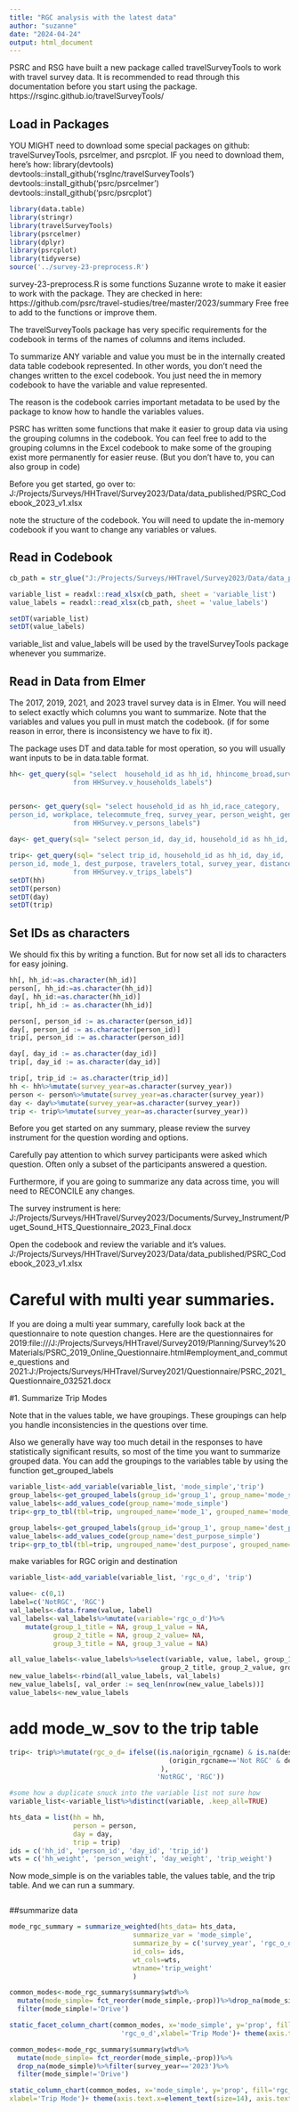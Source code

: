 ```yaml
---
title: "RGC analysis with the latest data"
author: "suzanne"
date: "2024-04-24"
output: html_document
---
```

PSRC and RSG have built a new package called travelSurveyTools to work with travel survey data.
It is recommended to read through this documentation before you start using the package.
https://rsginc.github.io/travelSurveyTools/




## Load in Packages
YOU MIGHT need to download some special packages on github: travelSurveyTools, psrcelmer, and psrcplot.
IF you need to download them, here's how:
library(devtools)
devtools::install_github('rsgInc/travelSurveyTools')
devtools::install_github('psrc/psrcelmer')
devtools::install_github('psrc/psrcplot')

```r
library(data.table)
library(stringr)
library(travelSurveyTools)
library(psrcelmer)
library(dplyr)
library(psrcplot)
library(tidyverse)
source('../survey-23-preprocess.R')
```

survey-23-preprocess.R is some functions Suzanne wrote to make it easier to work with the package. They are checked in here: https://github.com/psrc/travel-studies/tree/master/2023/summary
Free free to add to the functions or improve them.

The travelSurveyTools package has very specific requirements for the codebook in terms of the names of columns and items included.

To summarize ANY variable and value you  must be in the internally created data table codebook represented. In other words, you don't need the changes written to the excel codebook. You just need the in memory codebook to have the variable and value represented.

The reason is the codebook carries important metadata to be used by the package to know how to handle the variables values.

PSRC has written some functions that make it easier to group data via using the grouping columns in the codebook.
You can feel free to add to the grouping columns in the Excel codebook to make some of the grouping exist more permanently for easier reuse. (But you don't have to, you can also group in code)

Before you get started, go over to: J:/Projects/Surveys/HHTravel/Survey2023/Data/data_published/PSRC_Codebook_2023_v1.xlsx

note the structure of the codebook. You will need to update the in-memory codebook if you want to change any variables or values.

## Read in Codebook
```r
cb_path = str_glue("J:/Projects/Surveys/HHTravel/Survey2023/Data/data_published/PSRC_Codebook_2023_v1.xlsx")

variable_list = readxl::read_xlsx(cb_path, sheet = 'variable_list')
value_labels = readxl::read_xlsx(cb_path, sheet = 'value_labels')

setDT(variable_list)
setDT(value_labels)
```

variable_list and value_labels will be used by the travelSurveyTools package whenever you summarize.

## Read in Data from Elmer

The 2017, 2019, 2021, and 2023 travel survey data is in Elmer. You will need to select exactly which columns you want to summarize. Note that the variables and values you pull in must match the codebook. (if for some reason in error, there is inconsistency we have to fix it).

The package uses DT and data.table for most operation, so you will usually want inputs to be in data.table format.

```r
hh<- get_query(sql= "select  household_id as hh_id, hhincome_broad,survey_year, hh_weight
                from HHSurvey.v_households_labels")


person<- get_query(sql= "select household_id as hh_id,race_category,
person_id, workplace, telecommute_freq, survey_year, person_weight, gender, age, industry,office_available, commute_freq, employment
                from HHSurvey.v_persons_labels")
                
day<- get_query(sql= "select person_id, day_id, household_id as hh_id, telework_time, day_weight , survey_year from HHSurvey.v_days_labels")

trip<- get_query(sql= "select trip_id, household_id as hh_id, day_id,
person_id, mode_1, dest_purpose, travelers_total, survey_year, distance_miles,origin_rgcname, dest_rgcname,trip_weight 
                from HHSurvey.v_trips_labels")
setDT(hh)
setDT(person)
setDT(day)
setDT(trip)
```



## Set IDs as characters
We should fix this by writing a function. But for now set all ids to characters for easy joining.
```r

hh[, hh_id:=as.character(hh_id)]
person[, hh_id:=as.character(hh_id)]
day[, hh_id:=as.character(hh_id)]
trip[, hh_id := as.character(hh_id)]

person[, person_id := as.character(person_id)]
day[, person_id := as.character(person_id)]
trip[, person_id := as.character(person_id)]

day[, day_id := as.character(day_id)]
trip[, day_id := as.character(day_id)]

trip[, trip_id := as.character(trip_id)]
hh <- hh%>%mutate(survey_year=as.character(survey_year))
person <- person%>%mutate(survey_year=as.character(survey_year))
day <- day%>%mutate(survey_year=as.character(survey_year))
trip <- trip%>%mutate(survey_year=as.character(survey_year))
```


Before you get started on any summary, please review the survey instrument for the question wording and options.

Carefully pay attention to which survey participants were asked which question. Often only a subset of the participants answered a question.

Furthermore, if you are going to summarize any data across time, you will need to RECONCILE any changes.

The survey instrument is here:
J:/Projects/Surveys/HHTravel/Survey2023/Documents/Survey_Instrument/Puget_Sound_HTS_Questionnaire_2023_Final.docx


Open the codebook and review the variable and it's values.
J:/Projects/Surveys/HHTravel/Survey2023/Data/data_published/PSRC_Codebook_2023_v1.xlsx

# Careful with multi year summaries.
If you are doing a multi year summary, carefully look back at the questionnaire to note question changes.
Here are the questionnaires for 2019:file:///J:/Projects/Surveys/HHTravel/Survey2019/Planning/Survey%20Materials/PSRC_2019_Online_Questionnaire.html#employment_and_commute_questions
and 2021:J:/Projects/Surveys/HHTravel/Survey2021/Questionnaire/PSRC_2021_Questionnaire_032521.docx

#1. Summarize Trip Modes


Note that in the values table, we have groupings. 
These groupings can help you handle inconsistencies in the questions over time.

Also we generally have way too much detail in the responses to have statistically significant results, so most of the time you want to summarize grouped data.
You can add the groupings to the variables table by using the function get_grouped_labels
```r
variable_list<-add_variable(variable_list, 'mode_simple','trip')
group_labels<-get_grouped_labels(group_id='group_1', group_name='mode_simple')
value_labels<-add_values_code(group_name='mode_simple')
trip<-grp_to_tbl(tbl=trip, ungrouped_name='mode_1', grouped_name='mode_simple')
```

```r
group_labels<-get_grouped_labels(group_id='group_1', group_name='dest_purpose_simple')
value_labels<-add_values_code(group_name='dest_purpose_simple')
trip<-grp_to_tbl(tbl=trip, ungrouped_name='dest_purpose', grouped_name='dest_purpose_simple')
```

make variables for RGC origin and destination
```r
variable_list<-add_variable(variable_list, 'rgc_o_d', 'trip')

```

```r

value<- c(0,1)
label=c('NotRGC', 'RGC')
val_labels<-data.frame(value, label)
val_labels<-val_labels%>%mutate(variable='rgc_o_d')%>%
    mutate(group_1_title = NA, group_1_value = NA,
           group_2_title = NA, group_2_value= NA,
           group_3_title = NA, group_3_value = NA)

all_value_labels<-value_labels%>%select(variable, value, label, group_1_title, group_1_value,
                                      group_2_title, group_2_value, group_3_title, group_3_value)
new_value_labels<-rbind(all_value_labels, val_labels)
new_value_labels[, val_order := seq_len(nrow(new_value_labels))]
value_labels<-new_value_labels  

```

# add mode_w_sov to the trip table
```r
trip<- trip%>%mutate(rgc_o_d= ifelse((is.na(origin_rgcname) & is.na(dest_rgcname)|
                                        (origin_rgcname=='Not RGC' & dest_rgcname=='Not RGC')
                                      ), 
                                     'NotRGC', 'RGC'))

```



```r
#some how a duplicate snuck into the variable list not sure how
variable_list<-variable_list%>%distinct(variable, .keep_all=TRUE)
```


```r
hts_data = list(hh = hh,
                person = person,
                day = day,
                trip = trip)
ids = c('hh_id', 'person_id', 'day_id', 'trip_id')
wts = c('hh_weight', 'person_weight', 'day_weight', 'trip_weight')
```

Now mode_simple is on the variables table, the values table, and the trip table. And we can run a summary.

```r

```


##summarize data
```r

mode_rgc_summary = summarize_weighted(hts_data= hts_data,
                               summarize_var = 'mode_simple',
                               summarize_by = c('survey_year', 'rgc_o_d'),
                               id_cols= ids,
                               wt_cols=wts,
                               wtname='trip_weight'
                               )
```


```r

common_modes<-mode_rgc_summary$summary$wtd%>%
  mutate(mode_simple= fct_reorder(mode_simple,-prop))%>%drop_na(mode_simple)%>%
  filter(mode_simple!='Drive')

static_facet_column_chart(common_modes, x='mode_simple', y='prop', fill='survey_year',ylabel= 'Share', facet=
                            'rgc_o_d',xlabel='Trip Mode')+ theme(axis.text.x=element_text(size=14), axis.text.y=element_text(size=14),legend.text = element_text(size=14), axis.title.y=element_text(size=20), axis.title.x=element_text(size=20))

```
```r

common_modes<-mode_rgc_summary$summary$wtd%>%
  mutate(mode_simple= fct_reorder(mode_simple,-prop))%>%
  drop_na(mode_simple)%>%filter(survey_year=='2023')%>%
  filter(mode_simple!='Drive')

static_column_chart(common_modes, x='mode_simple', y='prop', fill='rgc_o_d',ylabel= 'Share', 
xlabel='Trip Mode')+ theme(axis.text.x=element_text(size=14), axis.text.y=element_text(size=14),legend.text = element_text(size=14), axis.title.y=element_text(size=20), axis.title.x=element_text(size=20))

```
